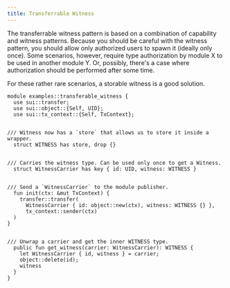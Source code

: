 ```yaml
---
title: Transferrable Witness
---
```


The transferrable witness pattern is based on a combination of capability and witness patterns. Because you should be careful with the witness pattern, you should allow only authorized users to spawn it (ideally only once). Some scenarios, however, require type authorization by module X to be used in another module Y. Or, possibly, there's a case where authorization should be performed after some time.

For these rather rare scenarios, a storable witness is a good solution.

```move
module examples::transferable_witness {
  use sui::transfer;
  use sui::object::{Self, UID};
  use sui::tx_context::{Self, TxContext};


/// Witness now has a `store` that allows us to store it inside a wrapper.
  struct WITNESS has store, drop {}


/// Carries the witness type. Can be used only once to get a Witness.
  struct WitnessCarrier has key { id: UID, witness: WITNESS }


/// Send a `WitnessCarrier` to the module publisher.
  fun init(ctx: &mut TxContext) {
    transfer::transfer(
      WitnessCarrier { id: object::new(ctx), witness: WITNESS {} },
      tx_context::sender(ctx)
  )
}


/// Unwrap a carrier and get the inner WITNESS type.
  public fun get_witness(carrier: WitnessCarrier): WITNESS {
    let WitnessCarrier { id, witness } = carrier;
    object::delete(id);
    witness
  }
}
```
